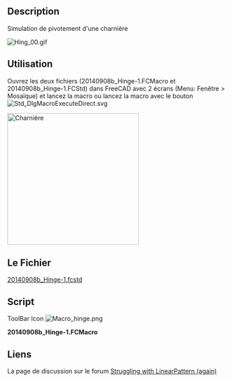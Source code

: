 <languages/>
{{Macro/fr
|Name=Hinge Simul
|Description=Simulation de mouvement d'une charnière.
|Icon=Macro hinge.png
|Author=Mario52
|Version=1.0
|Date=2014-09-09
|FCVersion=All
|Download=The File [http://forum.freecadweb.org/download/file.php?id=7628 20140908b_Hinge-1.fcstd]<br />[https://www.freecadweb.org/wiki/images/a/a8/Macro_hinge.png ToolBar Icon]
}}

==Description==
Simulation de pivotement d'une charnière

[[File:Hing_00.gif|left]]
{{clear}}

<span id="Uses"></span>
==Utilisation==

Ouvrez les deux fichiers (20140908b_Hinge-1.FCMacro et 20140908b_Hinge-1.FCStd) dans FreeCAD avec 2 écrans (Menu: Fenêtre > Mosaïque) et lancez la macro ou lancez la macro avec le bouton [[File:Std_DlgMacroExecuteDirect.svg]] 

[[File:Hing_01.png|left|300px|Charnière]]{{clear}}

<span id="The_File"></span>
==Le Fichier==
[http://forum.freecadweb.org/download/file.php?id=7628 20140908b_Hinge-1.fcstd]
==Script==
ToolBar Icon [[Image:Macro_hinge.png]]

'''20140908b_Hinge-1.FCMacro'''

{{MacroCode|code=
import FreeCAD, FreeCADGui, Draft, Part
from FreeCAD import Base
import time

ii = 0
pas = 0
for ii2 in range(180):
    if pas == 0:
        if ii > 90:
            pas = 1
        ii += 5
    else:
        if ii < 1:
            pas = 0
        ii -= 5
   
    App.getDocument("_0140908b_Hinge_1").Fusion.Placement=App.Placement(App.Vector(0,0,0), App.Rotation(App.Vector(0,0,1),ii), App.Vector(44.4,6.9,0))
    App.Console.PrintMessage(str(ii2)+"  " + str(ii)+"  " + str(pas) +"\n")
    Gui.updateGui()
    time.sleep(0) #modify the time here

}}


==Liens==
La page de discussion sur le forum [http://forum.freecadweb.org/viewtopic.php?f=3&t=7606&p=62086#p62086 Struggling with LinearPattern (again)]
{{clear}}
